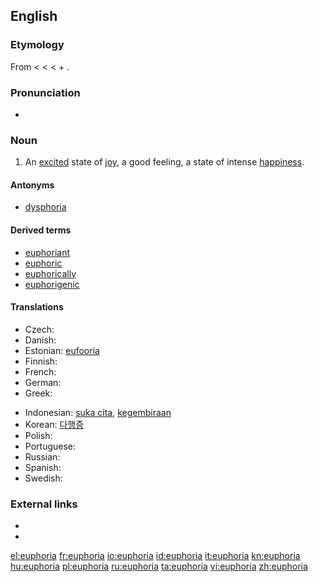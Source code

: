 ==English==
{{wikipedia}}

===Etymology===
From {{etyl|NL.}} < {{etyl|grc}} {{term|εὐφορία|tr=euphoria|lang=grc}} < {{term|lang=grc|εὔφορος||bearing well}} < {{term|εὖ|lang=grc|tr=eu||well}} + {{term|lang=grc|φέρειν||to bear}}.

===Pronunciation===
* {{rhymes|ɔːriə}}

===Noun===
{{en-noun}}

# An [[excited]] state of [[joy]], a good feeling, a state of intense [[happiness]].

====Antonyms====
* [[dysphoria]]

====Derived terms====
* [[euphoriant]]
* [[euphoric]]
* [[euphorically]]
* [[euphorigenic]]

====Translations====
{{trans-top|an excited state of joy}}
* Czech: {{t-|cs|euforie|f}}
* Danish: {{t+|da|eufori}}
* Estonian: [[eufooria]]
* Finnish: {{t+|fi|euforia}}
* French: {{t+|fr|euphorie}}
* German: {{t+|de|Euphorie}}
* Greek: {{t|el|ευφορία|f|tr=eforía|sc=Grek}}
{{trans-mid}}
* Indonesian: [[suka cita]], [[gembira|kegembiraan]]
* Korean: [[다행증]]
* Polish: {{t-|pl|euforia|f}}
* Portuguese: {{t+|pt|euforia|f}}
* Russian: {{t+|ru|эйфория|f}}
* Spanish: {{t-|es|euforia}}
* Swedish: {{t+|sv|eufori}}
{{trans-bottom}}

===External links===
* {{R:Century 1911}}
* {{R:OneLook}}

[[el:euphoria]]
[[fr:euphoria]]
[[io:euphoria]]
[[id:euphoria]]
[[it:euphoria]]
[[kn:euphoria]]
[[hu:euphoria]]
[[pl:euphoria]]
[[ru:euphoria]]
[[ta:euphoria]]
[[vi:euphoria]]
[[zh:euphoria]]